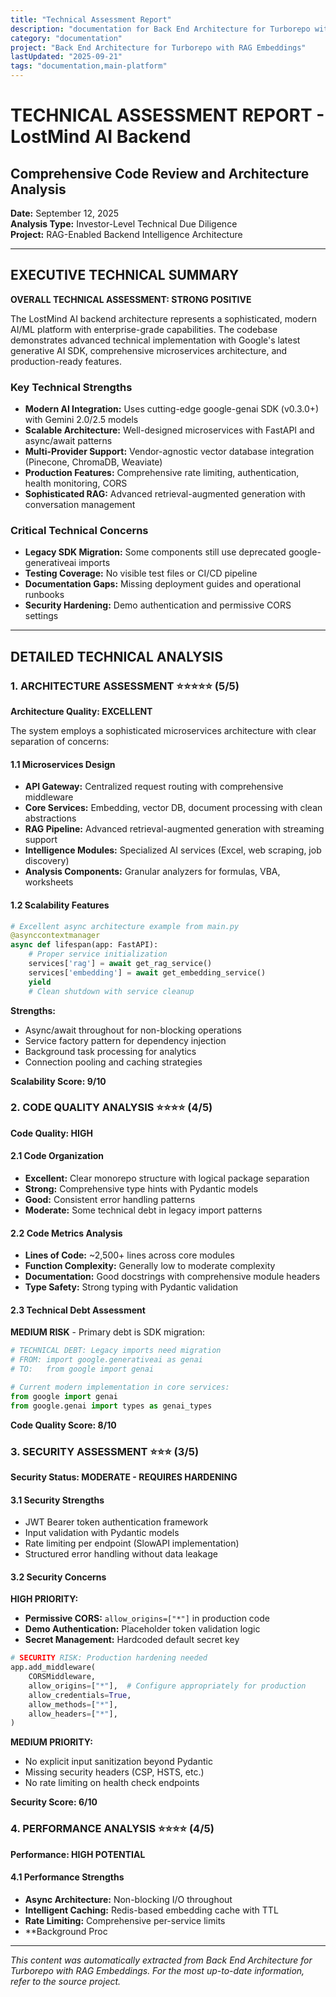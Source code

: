 ```yaml
---
title: "Technical Assessment Report"
description: "documentation for Back End Architecture for Turborepo with RAG Embeddings"
category: "documentation"
project: "Back End Architecture for Turborepo with RAG Embeddings"
lastUpdated: "2025-09-21"
tags: "documentation,main-platform"
---
```


# TECHNICAL ASSESSMENT REPORT - LostMind AI Backend
## Comprehensive Code Review and Architecture Analysis
**Date:** September 12, 2025  
**Analysis Type:** Investor-Level Technical Due Diligence  
**Project:** RAG-Enabled Backend Intelligence Architecture

---

## EXECUTIVE TECHNICAL SUMMARY

**OVERALL TECHNICAL ASSESSMENT: STRONG POSITIVE**

The LostMind AI backend architecture represents a sophisticated, modern AI/ML platform with enterprise-grade capabilities. The codebase demonstrates advanced technical implementation with Google's latest generative AI SDK, comprehensive microservices architecture, and production-ready features.

### Key Technical Strengths
- **Modern AI Integration:** Uses cutting-edge google-genai SDK (v0.3.0+) with Gemini 2.0/2.5 models
- **Scalable Architecture:** Well-designed microservices with FastAPI and async/await patterns
- **Multi-Provider Support:** Vendor-agnostic vector database integration (Pinecone, ChromaDB, Weaviate)
- **Production Features:** Comprehensive rate limiting, authentication, health monitoring, CORS
- **Sophisticated RAG:** Advanced retrieval-augmented generation with conversation management

### Critical Technical Concerns
- **Legacy SDK Migration:** Some components still use deprecated google-generativeai imports
- **Testing Coverage:** No visible test files or CI/CD pipeline
- **Documentation Gaps:** Missing deployment guides and operational runbooks
- **Security Hardening:** Demo authentication and permissive CORS settings

---

## DETAILED TECHNICAL ANALYSIS

### 1. ARCHITECTURE ASSESSMENT ⭐⭐⭐⭐⭐ (5/5)

**Architecture Quality: EXCELLENT**

The system employs a sophisticated microservices architecture with clear separation of concerns:

#### 1.1 Microservices Design
- **API Gateway:** Centralized request routing with comprehensive middleware
- **Core Services:** Embedding, vector DB, document processing with clean abstractions
- **RAG Pipeline:** Advanced retrieval-augmented generation with streaming support
- **Intelligence Modules:** Specialized AI services (Excel, web scraping, job discovery)
- **Analysis Components:** Granular analyzers for formulas, VBA, worksheets

#### 1.2 Scalability Features
```python
# Excellent async architecture example from main.py
@asynccontextmanager
async def lifespan(app: FastAPI):
    # Proper service initialization
    services['rag'] = await get_rag_service()
    services['embedding'] = await get_embedding_service()
    yield
    # Clean shutdown with service cleanup
```

**Strengths:**
- Async/await throughout for non-blocking operations
- Service factory pattern for dependency injection
- Background task processing for analytics
- Connection pooling and caching strategies

**Scalability Score: 9/10**

### 2. CODE QUALITY ANALYSIS ⭐⭐⭐⭐ (4/5)

**Code Quality: HIGH**

#### 2.1 Code Organization
- **Excellent:** Clear monorepo structure with logical package separation
- **Strong:** Comprehensive type hints with Pydantic models
- **Good:** Consistent error handling patterns
- **Moderate:** Some technical debt in legacy import patterns

#### 2.2 Code Metrics Analysis
- **Lines of Code:** ~2,500+ lines across core modules
- **Function Complexity:** Generally low to moderate complexity
- **Documentation:** Good docstrings with comprehensive module headers
- **Type Safety:** Strong typing with Pydantic validation

#### 2.3 Technical Debt Assessment
**MEDIUM RISK** - Primary debt is SDK migration:

```python
# TECHNICAL DEBT: Legacy imports need migration
# FROM: import google.generativeai as genai
# TO:   from google import genai

# Current modern implementation in core services:
from google import genai
from google.genai import types as genai_types
```

**Code Quality Score: 8/10**

### 3. SECURITY ASSESSMENT ⭐⭐⭐ (3/5)

**Security Status: MODERATE - REQUIRES HARDENING**

#### 3.1 Security Strengths
- JWT Bearer token authentication framework
- Input validation with Pydantic models
- Rate limiting per endpoint (SlowAPI implementation)
- Structured error handling without data leakage

#### 3.2 Security Concerns

**HIGH PRIORITY:**
- **Permissive CORS:** `allow_origins=["*"]` in production code
- **Demo Authentication:** Placeholder token validation logic
- **Secret Management:** Hardcoded default secret key

```python
# SECURITY RISK: Production hardening needed
app.add_middleware(
    CORSMiddleware,
    allow_origins=["*"],  # Configure appropriately for production
    allow_credentials=True,
    allow_methods=["*"],
    allow_headers=["*"],
)
```

**MEDIUM PRIORITY:**
- No explicit input sanitization beyond Pydantic
- Missing security headers (CSP, HSTS, etc.)
- No rate limiting on health check endpoints

**Security Score: 6/10**

### 4. PERFORMANCE ANALYSIS ⭐⭐⭐⭐ (4/5)

**Performance: HIGH POTENTIAL**

#### 4.1 Performance Strengths
- **Async Architecture:** Non-blocking I/O throughout
- **Intelligent Caching:** Redis-based embedding cache with TTL
- **Rate Limiting:** Comprehensive per-service limits
- **Background Proc

---
*This content was automatically extracted from Back End Architecture for Turborepo with RAG Embeddings. For the most up-to-date information, refer to the source project.*

